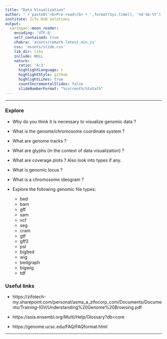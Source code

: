 ---
title: "Data Visualization"
author: "`r paste0('<b>Pre-read</b> • ',format(Sys.time(), '%d-%b-%Y'))`"
institute: Zifo RnD Solutions
output:
  xaringan::moon_reader:
    encoding: 'UTF-8'
    self_contained: true
    chakra: 'assets/remark-latest.min.js'
    css: 'assets/slide.css'
    lib_dir: libs
    include: NULL
    nature:
      ratio: '4:3'
      highlightLanguage: r
      highlightStyle: github
      highlightLines: true
      countIncrementalSlides: false
      slideNumberFormat: "%current%/%total%"
---

<!--------------- Only edit title, subtitle & author above this --------------->



---

### Explore

   * Why do you think it is necessary to visualize genomic data ?
   
   * What is the genome/chromosome coordinate system ?
   
   * What are genome tracks ?
   
   * What are glyphs (in the context of data visualization) ?
   
   * What are coverage plots ? Also look into types if any.
    
   * What is genomic locus ?
   
   * What is a chromosome ideogram ?
   
   * Explore the following genomic file types:
   
        * bed
        * bam
        * gff
        * sam
        * vcf
        * seg
        * cram
        * gtf
        * gff3
        * psl
        * bigbed
        * wig
        * bedgraph
        * bigwig
        * tdf
        
### Useful links

   * https://zifotech-my.sharepoint.com/personal/asma_a_zifocorp_com/Documents/Documents/Training-IGV/Understanding%20Genome%20Browsing.pdf
   
   * https://asia.ensembl.org/Multi/Help/Glossary?db=core
   
   * https://genome.ucsc.edu/FAQ/FAQformat.html
    
---
